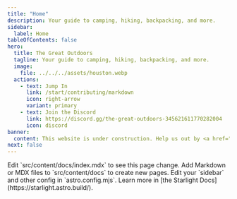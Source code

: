 ```yaml
---
title: "Home"
description: Your guide to camping, hiking, backpacking, and more.
sidebar:
  label: Home
tableOfContents: false
hero:
  title: The Great Outdoors
  tagline: Your guide to camping, hiking, backpacking, and more.
  image:
    file: ../../../assets/houston.webp
  actions:
    - text: Jump In
      link: /start/contributing/markdown
      icon: right-arrow
      variant: primary
    - text: Join the Discord
      link: https://discord.gg/the-great-outdoors-345621611770282004
      icon: discord
banner:
  content: This website is under construction. Help us out by <a href="/contribute/">contributing an article</a>!
next: false
---
```



<CardGrid>
	<Card title="Update content" icon="pencil">
		Edit `src/content/docs/index.mdx` to see this page change.
	</Card>
	<Card title="Add new content" icon="add-document">
		Add Markdown or MDX files to `src/content/docs` to create new pages.
	</Card>
	<Card title="Configure your site" icon="setting">
		Edit your `sidebar` and other config in `astro.config.mjs`.
	</Card>
	<Card title="Read the docs" icon="open-book">
		Learn more in [the Starlight Docs](https://starlight.astro.build/).
	</Card>
</CardGrid>
